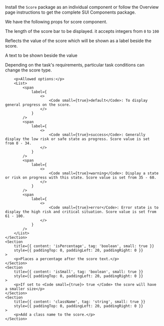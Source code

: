 
<Section contained={true} style={{ paddingTop: 0, paddingBottom: 0 }}>
	<p>
		Install the <Code small={true}>Score</Code> package as an individual
		component or follow the Overview page instructions to get the complete
		SUI Components package.
	</p>
</Section>

<Section title="Props" border={true}>
	<p>We have the following props for score component.</p>
	<Section
		title={{ content: 'bar', tag: 'number', small: true }}
		style={{ paddingTop: 10, paddingLeft: 20, paddingRight: 0 }}
	>
		<p>The length of the score bar to be displayed. it accepts integers from <Code small={true}>0</Code> to <Code small={true}>100</Code> </p>
	</Section>
	<Section
		title={{ content: 'value', tag: 'number', small: true }}
		style={{ paddingTop: 0, paddingLeft: 20, paddingRight: 0 }}
	>
		<p>Reflects the value of the score which will be shown as a label beside the score.</p>
	</Section>
	<Section
		title={{ content: 'content', tag: 'string', small: true }}
		style={{ paddingTop: 0, paddingLeft: 20, paddingRight: 0 }}
	>
		<p>A text to be shown beside the value</p>
	</Section>
	<Section
		title={{ content: 'state', tag: 'string', small: true }}
		style={{ paddingTop: 0, paddingLeft: 20, paddingRight: 0 }}
	>
		<p>
			Depending on the task's requirements, particular task conditions
			can change the score type.
		</p>
		
		<p>Allowed options:</p>
		<List>
			<span
				label={
					<>
						<Code small={true}>default</Code>: To display general progress on the score.
					</>
				}
			/>
			<span
				label={
					<>
						<Code small={true}>success</Code>: Generally display the low risk or safe state as progress. Score value is set from 0 - 34.
					</>
				}
			/>
			<span
				label={
					<>
						<Code small={true}>warning</Code>: Display a state or risk on progress with this state. Score value is set from 35 - 60.
					</>
				}
			/>
			<span
				label={
					<>
						<Code small={true}>error</Code>: Error state is to display the high risk and critical situation. Score value is set from 61 - 100.
					</>
				}
			/>
		</List>
	</Section>
	<Section
		title={{ content: 'isPercentage', tag: 'boolean', small: true }}
		style={{ paddingTop: 0, paddingLeft: 20, paddingRight: 0 }}
	>
		<p>Places a percentage after the score text.</p>
	</Section>
	<Section
		title={{ content: 'isSmall', tag: 'boolean', small: true }}
		style={{ paddingTop: 0, paddingLeft: 20, paddingRight: 0 }}
	>
		<p>If set to <Code small={true}> true </Code> the score will have a smaller size</p>
	</Section>
	<Section
		title={{ content: 'className', tag: 'string', small: true }}
		style={{ paddingTop: 0, paddingLeft: 20, paddingRight: 0 }}
	>
		<p>Add a class name to the score.</p>
	</Section>
</Section>
